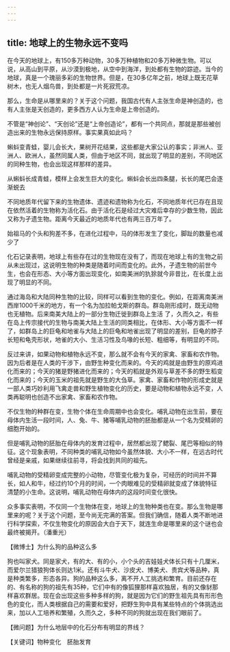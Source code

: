 ```yaml
---
---
---
```

title: 地球上的生物永远不变吗
---






在今天的地球上，有150多万种动物，30多万种植物和20多万种微生物。可以说，从高山到平原，从沙漠到极地，从空中到海洋，到处都有生物的踪迹。当今的地球，真是一个瑰丽多彩的生物世界。但是，在30多亿年之前，地球上既无花草树木，也无人烟鸟兽，到处都是一片死寂荒凉。

那么，生命是从哪里来的？关于这个问题，我国古代有人主张生命是神创造的，也有人主张是天创造的，更多西方人认为生命是上帝创造的。

不管是“神创论”、“天创论”还是“上帝创造论”，都有一个共同点，那就是那些被创造出来的生物永远保持原样。事实果真如此吗？

蝌蚪变青蛙，婴儿会长大，果树开花结果，这些都是大家公认的事实；非洲人、亚洲人、欧洲人，虽然同属人类，但由于地区不同，就出现了明显的差别，不同地区的同种生物，也会出现这样那样的差异。

从蝌蚪长成青蛙，模样上会发生巨大的变化。蝌蚪会长出四条腿，长长的尾巴会逐渐蜕去



不同地质年代留下来的生物遗体、遗迹和遗物称为化石，不同地质年代已存在且现在依然活着的生物称为活化石。由于活化石是经过大灾难后幸存的少数生物，因此又称为孑遗生物。距离今天最近的地质年代也有两三百万年了。

始祖马的个头和狗差不多，在进化过程中，马的体形发生了变化，脚趾的数量也减少了



化石记录表明，地球上有些存在过的生物现在没有了，而现在地球上有的生物之前从未出现过，这说明生物的种类是随着时间而变化的。此外，孑遗生物的前世今生，也会在形态、大小等方面出现变化，如南美洲的犰狳就今非昔比，在长度上出现了明显的不同。

通过海岛和大陆同种生物的比较，同样可以看到生物的变化。例如，在距离南美洲西岸1000千米的地方，有一个名为加拉帕戈斯的群岛。群岛刚形成时，既无动物也无植物。后来南美大陆上的一部分生物迁徙到群岛上生活 了，久而久之，有些在岛上传宗接代的生物与南美大陆上生活的同类相比，在体形、大小等方面不一样了，如群岛上的巨龟和地雀与大陆上的巨龟和地雀出现了明显的差别，巨龟的脖子长短和龟壳形状，地雀的大小、生活习性及鸟喙的长短、粗细等，有明显的不同。

反过来讲，如果动物和植物永远不变，那么就不会有今天的家禽、家畜和农作物。因为后者是在人类的干涉下，由野生种变化而来的。今天的鸡就是由野生的原鸡进化而来的；今天的猪是野猪进化而来的；今天的稻就是外观与草差不多的野生稻变化而来的；今天的玉米的祖先就是野生的大刍草。家禽、家畜和作物的形成史就是一部人类巧妙利用飞禽走兽和野生植物变化的历史，要是动物和植物永远不变，人类再聪明也创造不出家禽、家畜和农作物。

不仅生物的种群在变，生物个体在生命周期中也会变化。哺乳动物在出生前，要在母体内生活一段时间，人、兔、牛、猪等哺乳动物的胚胎都是从一个名为受精卵的细胞开始的。

但是哺乳动物的胚胎在母体内的发育过程中，居然都出现了鳃裂、尾巴等相似的特征。这个现象表明，不同种类的哺乳动物如今虽然体貌、大小不一样，在远古时代曾经是亲戚，如果继续往前寻，将会找到共同的祖先。

哺乳动物的受精卵变成完整的小动物，尽管变化极为复杂，可经历的时间并不算长，如人和牛，经过约10个月的时间，一个肉眼难见的受精卵就变成了体貌特征清楚的小生命。这说明，哺乳动物在母体内的这段时间变化很快。

众多事实表明，不仅同一个生物体在变，地球上的生物种类也在变。那么生物是哪里来的呢？关于这个问题，至今尚无完满的答案。但我们确信，随着人类不断地进行科学探索，不仅生物变化的原因会大白于天下，就连生命是哪里来的这个谜也会最终被揭开。（潘重光）





【微博士】为什么狗的品种这么多

狗也叫家犬。同是家犬，有的大、有的小，小个头的吉娃娃犬体长只有十几厘米，而爱尔兰猎狼狗体长则达1米。还有斗牛犬、沙皮犬、博美犬、贵宾犬等品种，真是种类繁多，形态各异。狗的品种这么多，离不开人工挑选和繁育。目前还存在的、有名称的狗的祖先有35种，它们中有的像狐狸那样喜欢独居，有的又像豺那样喜欢群居。现在会出现这些多种多样的狗，就是因为它们的野生祖先具有形形色色的变化，而人类根据自己的需要和爱好，把野生狗中具有某些特点的个体挑选出来，加以人工培养和繁殖，久而久之，多种不同的狗就出现在我们眼前了。



【微问题】为什么地层中的化石分布有明显的界线？

【关键词】物种变化　胚胎发育